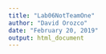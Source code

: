 ---
title: "Lab06NotTeamOne"
author: "David Orozco"
date: "February 20, 2019"
output: html_document
---


